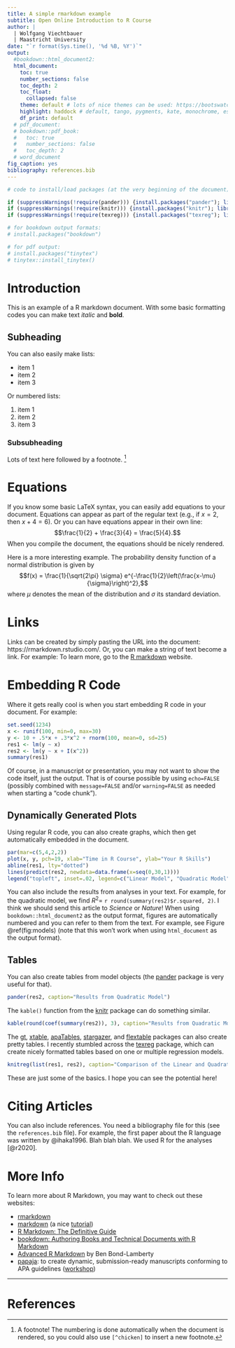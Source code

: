 ```yaml
---
title: A simple rmarkdown example
subtitle: Open Online Introduction to R Course
author: |
  | Wolfgang Viechtbauer
  | Maastricht University
date: "`r format(Sys.time(), '%d %B, %Y')`"
output:
  #bookdown::html_document2:
  html_document:
    toc: true
    number_sections: false
    toc_depth: 2
    toc_float:
      collapsed: false
    theme: default # lots of nice themes can be used: https://bootswatch.com/
    highlight: haddock # default, tango, pygments, kate, monochrome, espresso, zenburn, haddock
    df_print: default
  # pdf_document:
  # bookdown::pdf_book:
  #   toc: true
  #   number_sections: false
  #   toc_depth: 2
  # word_document
fig_caption: yes
bibliography: references.bib
---
```


```r
# code to install/load packages (at the very beginning of the document)

if (suppressWarnings(!require(pander))) {install.packages("pander"); library(pander)}
if (suppressWarnings(!require(knitr))) {install.packages("knitr"); library(knitr)}
if (suppressWarnings(!require(texreg))) {install.packages("texreg"); library(texreg)}

# for bookdown output formats:
# install.packages("bookdown")

# for pdf output:
# install.packages("tinytex")
# tinytex::install_tinytex()
```

# Introduction

This is an example of a R markdown document. With some basic formatting codes you can make text *italic* and **bold**.

## Subheading

You can also easily make lists:

* item 1
* item 2
* item 3

Or numbered lists:

1. item 1
2. item 2
3. item 3

### Subsubheading

Lots of text here followed by a footnote. [^1]

[comment]: This is a comment in Rmarkdown.

# Equations

If you know some basic LaTeX syntax, you can easily add equations to your document. Equations can appear as part of the regular text (e.g., if $x = 2$, then $x + 4 = 6$). Or you can have equations appear in their own line: $$\frac{1}{2} + \frac{3}{4} = \frac{5}{4}.$$ When you compile the document, the equations should be nicely rendered.

Here is a more interesting example. The probability density function of a normal distribution is given by $$f(x) = \frac{1}{\sqrt{2\pi} \sigma} e^{-\frac{1}{2}\left(\frac{x-\mu}{\sigma}\right)^2},$$ where $\mu$ denotes the mean of the distribution and $\sigma$ its standard deviation.

# Links

Links can be created by simply pasting the URL into the document: https://rmarkdown.rstudio.com/. Or, you can make a string of text become a link. For example: To learn more, go to the [R markdown](https://rmarkdown.rstudio.com/) website.

# Embedding R Code

Where it gets really cool is when you start embedding R code in your document. For example:

```r
set.seed(1234)
x <- runif(100, min=0, max=30)
y <- 10 + .5*x + .3*x^2 + rnorm(100, mean=0, sd=25)
res1 <- lm(y ~ x)
res2 <- lm(y ~ x + I(x^2))
summary(res1)
```

Of course, in a manuscript or presentation, you may not want to show the code itself, just the output. That is of course possible by using `echo=FALSE` (possibly combined with `message=FALSE` and/or `warning=FALSE` as needed when starting a "code chunk").

## Dynamically Generated Plots

Using regular R code, you can also create graphs, which then get automatically embedded in the document.

```r
par(mar=c(5,4,2,2))
plot(x, y, pch=19, xlab="Time in R Course", ylab="Your R Skills")
abline(res1, lty="dotted")
lines(predict(res2, newdata=data.frame(x=seq(0,30,1))))
legend("topleft", inset=.02, legend=c("Linear Model", "Quadratic Model"), lty=c("solid", "dotted"))
```

You can also include the results from analyses in your text. For example, for the quadratic model, we find $R^2 =$ `r round(summary(res2)$r.squared, 2)`. I think we should send this article to *Science* or *Nature*! When using `bookdown::html_document2` as the output format, figures are automatically numbered and you can refer to them from the text. For example, see Figure \@ref(fig:models) (note that this won't work when using `html_document` as the output format).

## Tables

You can also create tables from model objects (the [pander](https://cran.r-project.org/package=pander) package is very useful for that).

```r
pander(res2, caption="Results from Quadratic Model")
```

The `kable()` function from the [knitr](https://cran.r-project.org/package=knitr) package can do something similar.

```r
kable(round(coef(summary(res2)), 3), caption="Results from Quadratic Model")
```

The [gt](https://gt.rstudio.com/), [xtable](https://cran.r-project.org/package=xtable), [apaTables](https://cran.r-project.org/package=apaTables), [stargazer](https://cran.r-project.org/package=stargazer), and [flextable](https://cran.r-project.org/package=flextable) packages can also create pretty tables. I recently stumbled across the [texreg](https://cran.r-project.org/package=texreg) package, which can create nicely formatted tables based on one or multiple regression models.

```r
knitreg(list(res1, res2), caption="Comparison of the Linear and Quadratic Models")
```

These are just some of the basics. I hope you can see the potential here!

# Citing Articles

You can also include references. You need a bibliography file for this (see the `references.bib` file). For example, the first paper about the R language was written by @ihaka1996. Blah blah blah. We used R for the analyses [@r2020].

# More Info

To learn more about R Markdown, you may want to check out these websites:

* [rmarkdown](https://rmarkdown.rstudio.com/)
* [markdown](https://daringfireball.net/projects/markdown/) (a nice [tutorial](https://commonmark.org/help/tutorial/))
* [R Markdown: The Definitive Guide](https://bookdown.org/yihui/rmarkdown/)
* [bookdown: Authoring Books and Technical Documents with R Markdown](https://bookdown.org/yihui/bookdown/)
* [Advanced R Markdown](https://rpubs.com/bpbond/630335) by Ben Bond-Lamberty
* [papaja](https://cran.r-project.org/package=papaja): to create dynamic, submission-ready manuscripts conforming to APA guidelines ([workshop](https://frederikaust.com/papaja-workshop/))

***

[^1]: A footnote! The numbering is done automatically when the document is rendered, so you could also use `[^chicken]` to insert a new footnote.

# References
